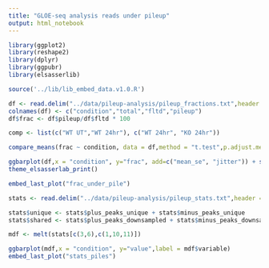 ```yaml
---
title: "GLOE-seq analysis reads under pileup"
output: html_notebook
---
```


```r

library(ggplot2)
library(reshape2)
library(dplyr)
library(ggpubr)
library(elsasserlib)

source('../lib/lib_embed_data.v1.0.R')

```

```r
df <- read.delim("../data/pileup-analysis/pileup_fractions.txt",header = F)
colnames(df) <- c("condition","total","fltd","pileup")
df$frac <- df$pileup/df$fltd * 100

comp <- list(c("WT UT","WT 24hr"), c("WT 24hr", "KO 24hr"))

compare_means(frac ~ condition, data = df,method = "t.test",p.adjust.method = "bonferroni", paired = F)
```

```r
ggbarplot(df,x = "condition", y="frac", add=c("mean_se", "jitter")) + stat_compare_means(comparisons = comp,method = "t.test",bracket.size = ) +
theme_elsasserlab_print()

embed_last_plot("frac_under_pile")
```
```r
stats <- read.delim("../data/pileup-analysis/pileup_stats.txt",header = T)

stats$unique <- stats$plus_peaks_unique + stats$minus_peaks_unique
stats$shared <- stats$plus_peaks_downsampled + stats$minus_peaks_downsampled - stats$unique

mdf <- melt(stats[c(3,6),c(1,10,11)])

ggbarplot(mdf,x = "condition", y="value",label = mdf$variable)
embed_last_plot("stats_piles")

```


